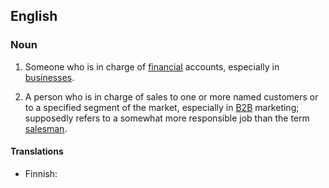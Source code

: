 ==English==

===Noun===
{{en-noun|sg=[[account]] [[manager]]|s}}

# {{rfv-sense}} {{business}} Someone who is in charge of [[financial]] accounts, especially in [[businesses]].
# {{business}} A person who is in charge of sales to one or more named customers or to a specified segment of the market, especially in [[B2B]] marketing; supposedly refers to a somewhat more responsible job than the term [[salesman]].

====Translations====
{{trans-top|person in charge of sales}}
* Finnish: {{t|fi|myyntipäällikkö}}
{{trans-mid}}
{{trans-bottom}}